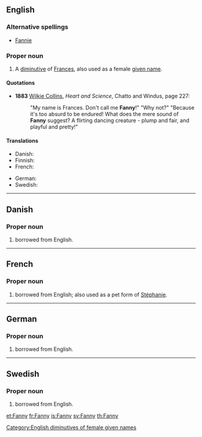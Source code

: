 {{also|fanny}}
==English==

===Alternative spellings===
* [[Fannie]]

===Proper noun===
{{en-proper noun}}

# A [[diminutive]] of [[Frances]], also used as a female [[given name]].

====Quotations====
* '''1883'''  [[w:Wilkie Collins|Wilkie Collins]], ''Heart and Science'', Chatto and Windus, page 227:
*: "My name is Frances. Don't call me '''Fanny'''!" "Why not?" "Because it's too absurd to be endured! What does the mere sound of '''Fanny''' suggest? A flirting dancing creature - plump and fair, and playful and pretty!"

====Translations====
{{trans-top|female given name}}
* Danish: {{t-|da|Fanny}}
* Finnish: {{t+|fi|Fanni}}
* French: {{t-|fr|Fanny}}
{{trans-mid}}
* German: {{t-|de|Fanny}}
* Swedish: {{t+|sv|Fanny}}
{{trans-bottom}}

[[Category:English diminutives of female given names]]

----

==Danish==

===Proper noun===
{{infl|da|proper noun}}

# {{given name|female|lang=da}} borrowed from English.

----

==French==

===Proper noun===
{{infl|fr|proper noun}}

# {{given name|female|lang=fr}} borrowed from English; also used as a pet form of [[Stéphanie]].

----

==German==

===Proper noun===
{{infl|de|proper noun}}

# {{given name|female|lang=de}} borrowed from English.

----

==Swedish==

===Proper noun===
{{infl|sv|proper noun}}

# {{given name|female|lang=sv}} borrowed from English.

[[et:Fanny]]
[[fr:Fanny]]
[[is:Fanny]]
[[sv:Fanny]]
[[th:Fanny]]